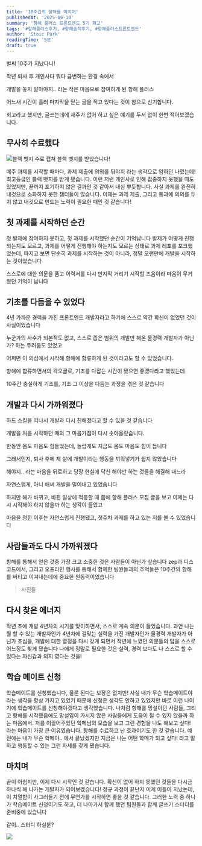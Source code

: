 ```yaml
---
title: '10주간의 항해를 마치며'
publishedAt: '2025-06-10'
summary: '항해 플러스 프론트엔드 5기 회고'
tags: '#항해플러스후기, #항해솔직후기, #항해플러스프론트엔드'
author: 'Stoic Park'
readingTime: '5분'
draft: true
---
```


벌써 10주가 지났다니!

작년 퇴사 후 개인사다 뭐다 급변하는 환경 속에서

개발을 놓지 말아야지.. 라는 작은 마음으로 참여하게 된 항해 플러스

어느새 시간이 흘러 마지막을 닫는 글을 적고 있다는 것이 참으로 신기합니다.

회고라고 했지만, 글쓰는데에 재주가 없어 하고 싶은 얘기를 두서 없이 한번 적어보겠습니다.

## 무사히 수료했다

<div className="flex flex-col items-center justify-center p-8">
 <Image
  src="/images/hanghae-plus-certificate.png"
  alt="블랙 뱃지 수료 캡쳐"
  width={400}
  height={200}
  className="p-4"
 />
 <span>블랙 뱃지를 받았습니다!</span>
</div>

매주 과제를 시작할 때마다, 과제 제출에 의의를 둬야지 라는 생각으로 임하던 나였는데! 최고등급인 블랙 뱃지를 받게 됐습니다.
이런 저런 개인사로 인해 집중하지 못했을 때도 있었지만, 끝까지 포기하지 않은 결과인 것 같아서 내심 뿌듯합니다.
사실 과제를 완전히 내것으로 소화하지 못한 챕터들이 많습니다. 이제는 과제 제출, 그리고 통과에 의의를 두지 않고 내것으로 만드는 노력이 필요한 때인 것 같습니다!

## 첫 과제를 시작하던 순간

첫 발제에 참여하지 못하고, 첫 과제를 시작했던 순간이 기억납니다
발제가 어떻게 진행되는지도 모르고, 과제를 어떻게 진행해야 하는지도 모르는 상태로 과제 레포를 포크했었는데,
따지고 보면 단순히 과제를 시작하는 것이 아니라, 정말 오랜만에 개발을 시작하는 것이었습니다

스스로에 대한 의문을 품고 이력서를 다시 만지작 거리기 시작할 즈음이라 마음이 무거웠던 기억이 납니다

## 기초를 다듬을 수 있었다

4년 가까운 경력을 가진 프론트엔드 개발자라고 하기에 스스로 약간 확신이 없었던 것이 사실이었습니다

누군가의 사수가 되본적도 없고, 스스로 좁은 범위의 개발만 해온 물경력 개발자가 아닌가? 하는 두려움도 있었고

어쩌면 이 의심에서 시작해 항해에 합류하게 된 것이라고도 할 수 있었습니다.

항해에 합류하면서의 각오글로, 기초를 다잡는 시간이 됐으면 좋겠다라고 했었는데

10주간 충실하게 기초를, 기초 그 이상을 다듬는 과정을 겪은 것 같습니다

## 개발과 다시 가까워졌다

하드 스킬을 떠나서 개발과 다시 친해졌다고 할 수 있을 것 같습니다

개발을 처음 시작하던 때의 그 마음가짐이 다시 솟아올랐습니다.

한동안 몸도 마음도 힘들었는데, 놀랍게도 지금도 몸도 마음도 힘이 듭니다

그래서인지, 퇴사 후에 제 삶에 개발이라는 행동을 끼워넣기가 쉽지 않았습니다

해야지.. 라는 마음을 뒤로하고 당장 현실에 닥친 해야만 하는 것들을 해결해 내느라

자연스럽게, 아니 애써 개발을 밀어내고 있었습니다

하지만 해가 바뀌고, 바뀐 일상에 적응할 때 쯤에 항해 플러스 모집 글을 보고 이제는 다시 시작해야 하지 않을까 하는 생각이 들었고

마음을 정한 이후는 자연스럽게 진행됐고, 첫주차 과제를 하고 있는 저를 볼 수 있었습니다

## 사람들과도 다시 가까워졌다

항해를 통해서 얻은 것중 가장 크고 소중한 것은 사람들이 아닌가 싶습니다
zep과 디스코드에서, 그리고 오프라인 행사를 통해서 함께한 팀원들과의 추억들은
10주간의 항해를 버티고 이겨내는데에 중요한 원동력이었습니다

> 사진들

## 다시 찾은 에너지

작년 초에 개발 4년차의 시기를 맞이하면서, 스스로 계속 의문이 들었습니다.
과연 나는 뭘 할 수 있는 개발자인가
4년차에 걸맞는 실력을 가진 개발자인가
물경력 개발자가 아닌가
초심을, 개발에 대한 열정을 다시 갖게 되면서 작년에 느꼈던 의문들의 답을 스스로 어느정도 찾게 됐습니다
나에게 정말로 필요한 것은 실력, 경력 보다도 나 스스로 할 수 있다는 자신감과 의지 였다는 것을!

## 학습 메이트 신청

학습메이트를 신청했습니다, 물론 된다는 보장은 없지만!
사실 내가 무슨 학습메이트야 라는 생각을 항상 가지고 있었기 때문에 신청은 생각도 안하고 있었지만
바로 이런 나이기에 학습메이트를 신청해야겠다고 생각했습니다.
나처럼 항해를 망설이던 사람들, 그리고 항해를 시작했음에도 망설임이 가시지 않은 사람들에게 도움이 될 수 있지 않을까 하는 마음에서.
저를 이끌어주었던 학메님의 모습을 보고 그런 경험을 나도 해보고 싶다! 라는 마음이 가장 큰 이유였습니다.
항해를 수료하고 난 효과이기도 한 것 같습니다.
예전에는 내가 무슨 학메야.. 에서 끝났겠지만 지금은 나는 어떤 학메가 되고 싶다! 라고 말하고 행동할 수 있는 그런 자세를 갖게 됐습니다.

## 마치며

끝이 아쉽지만, 이제 다시 시작인 것 같습니다.
확신이 없어 하지 못했던 것들을 다시금 하나씩 해 나가는 개발자가 되어보겠습니다!
정규 과정이 끝난지 이제 이틀이 지났는데, 이 치열함이 사그러들기 전에 무언가를 시작하면 좋을 것 같습니다.
그러한 노력 중 하나가 학습메이트 신청이기도 하고, 더 나아가서 함께 했던 팀원들과 함께 글쓰기 스터디를 준비중에 있습니다

같이.. 스터디 하실분?

<a href="https://hhpluscertificateofcompletion.oopy.io/">
 <img src="https://static.spartacodingclub.kr/hanghae99/plus/completion/badge_black.svg" />
</a>
